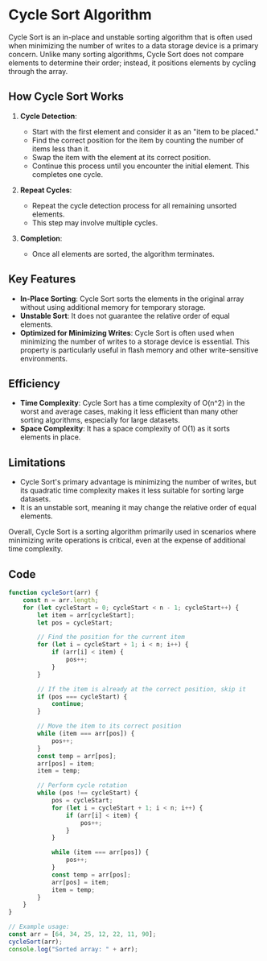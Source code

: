# Cycle Sort Algorithm

Cycle Sort is an in-place and unstable sorting algorithm that is often used when minimizing the number of writes to a data storage device is a primary concern. Unlike many sorting algorithms, Cycle Sort does not compare elements to determine their order; instead, it positions elements by cycling through the array.

## How Cycle Sort Works

1. **Cycle Detection**:
   - Start with the first element and consider it as an "item to be placed."
   - Find the correct position for the item by counting the number of items less than it.
   - Swap the item with the element at its correct position.
   - Continue this process until you encounter the initial element. This completes one cycle.

2. **Repeat Cycles**:
   - Repeat the cycle detection process for all remaining unsorted elements.
   - This step may involve multiple cycles.

3. **Completion**:
   - Once all elements are sorted, the algorithm terminates.

## Key Features

- **In-Place Sorting**: Cycle Sort sorts the elements in the original array without using additional memory for temporary storage.
- **Unstable Sort**: It does not guarantee the relative order of equal elements.
- **Optimized for Minimizing Writes**: Cycle Sort is often used when minimizing the number of writes to a storage device is essential. This property is particularly useful in flash memory and other write-sensitive environments.

## Efficiency

- **Time Complexity**: Cycle Sort has a time complexity of O(n^2) in the worst and average cases, making it less efficient than many other sorting algorithms, especially for large datasets.
- **Space Complexity**: It has a space complexity of O(1) as it sorts elements in place.

## Limitations

- Cycle Sort's primary advantage is minimizing the number of writes, but its quadratic time complexity makes it less suitable for sorting large datasets.
- It is an unstable sort, meaning it may change the relative order of equal elements.

Overall, Cycle Sort is a sorting algorithm primarily used in scenarios where minimizing write operations is critical, even at the expense of additional time complexity.

## Code
```js filename="Sorting-Algo/cs.js"
function cycleSort(arr) {
    const n = arr.length;
    for (let cycleStart = 0; cycleStart < n - 1; cycleStart++) {
        let item = arr[cycleStart];
        let pos = cycleStart;

        // Find the position for the current item
        for (let i = cycleStart + 1; i < n; i++) {
            if (arr[i] < item) {
                pos++;
            }
        }

        // If the item is already at the correct position, skip it
        if (pos === cycleStart) {
            continue;
        }

        // Move the item to its correct position
        while (item === arr[pos]) {
            pos++;
        }
        const temp = arr[pos];
        arr[pos] = item;
        item = temp;

        // Perform cycle rotation
        while (pos !== cycleStart) {
            pos = cycleStart;
            for (let i = cycleStart + 1; i < n; i++) {
                if (arr[i] < item) {
                    pos++;
                }
            }

            while (item === arr[pos]) {
                pos++;
            }
            const temp = arr[pos];
            arr[pos] = item;
            item = temp;
        }
    }
}

// Example usage:
const arr = [64, 34, 25, 12, 22, 11, 90];
cycleSort(arr);
console.log("Sorted array: " + arr);


```